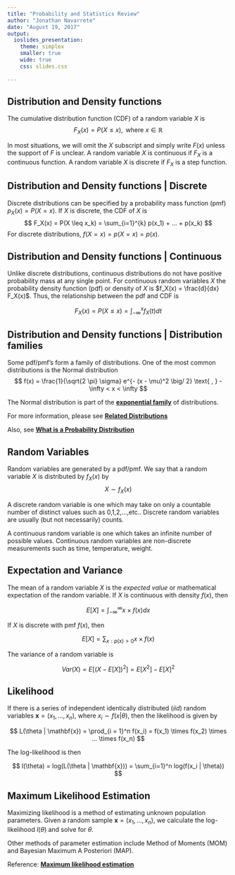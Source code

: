 ```yaml
---
title: "Probability and Statistics Review"
author: "Jonathan Navarrete"
date: "August 19, 2017"
output: 
  ioslides_presentation:
    theme: simplex
    smaller: true
    wide: true
    css: slides.css
    
---
```


<script type="text/x-mathjax-config">
MathJax.Hub.Config({
  CommonHTML: {
    scale: 95
  }
});
</script>
<script type="text/javascript" async
src="https://cdn.mathjax.org/mathjax/latest/MathJax.js?config=TeX-MML-AM_CHTML">
</script>



## Distribution and Density functions { .selectable }

The cumulative distribution function (CDF) of a random variable $X$ is 
$$
F_X(x) = P(X \leq x), \text{ where } x \in \mathbb{R}
$$

In most situations, we will omit the $X$ subscript and simply write $F(x)$ unless the support of $F$ is unclear. A random variable $X$ is continuous if $F_X$ is a continuous function. A random variable $X$ is discrete if $F_X$ is a step function. 



## Distribution and Density functions | Discrete { .selectable }

Discrete distributions can be specified by a probability mass function (pmf) $p_X(x) = P(X = x)$. If $X$ is discrete, the CDF of $X$ is
$$
F_X(x) = P(X \leq x_k) = \sum_{i=1}^{k} p(x_1) + ... + p(x_k)
$$
For discrete distributions, $f(X = x) = p(X = x) = p(x)$.


## Distribution and Density functions | Continuous { .selectable }

Unlike discrete distributions, continuous distributions do not have positive probability mass at any single point. For continuous random variables $X$ the probability density function (pdf) or density of $X$ is $f_X(x) = \frac{d}{dx} F_X(x)$. Thus, the relationship between the pdf and CDF is

$$
F_X(x) = P(X \leq x ) = \int_{- \infty}^x f_X(t) dt
$$


## Distribution and Density functions | Distribution families { .selectable }

Some pdf/pmf's form a family of distributions. One of the most common distributions is the Normal distribution
$$
f(x) = \frac{1}{\sqrt{2 \pi}  \sigma} e^{- (x - \mu)^2 \big/ 2} \text{ , } -\infty < x < \infty 
$$

The Normal distribution is part of the [**exponential family**](http://www.cs.columbia.edu/~jebara/4771/tutorials/lecture12.pdf) of distributions.


For more information, please see [**Related Distributions**](http://www.itl.nist.gov/div898/handbook/eda/section3/eda362.htm)

Also, see [**What is a Probability Distribution**](http://www.itl.nist.gov/div898/handbook/eda/section3/eda361.htm)






## Random Variables { .selectable }

Random variables are generated by a pdf/pmf. We say that a random variable $X$ is distributed by $f_X(x)$ by 
$$
X \sim f_X(x)
$$


A discrete random variable is one which may take on only a countable number of distinct values such as 0,1,2,...,etc.. Discrete random variables are usually (but not necessarily) counts. 

A continuous random variable is one which takes an infinite number of possible values. Continuous random variables are non-discrete measurements such as time, temperature, weight. 



## Expectation and Variance { .selectable }


The mean of a random variable $X$ is the *expected value* or mathematical expectation of the random variable. If $X$ is continuous with density $f(x)$, then

$$
E[X] = \int_{- \infty}^{\infty} x \times f(x) dx
$$

If $X$ is discrete with pmf $f(x)$, then

$$
E[X] = \sum_{x: p(x) > 0} x \times f(x)
$$

The variance of a random variable is 

$$
Var(X) = E[(X - E[X])^2] = E[X^2] - E[X]^2 
$$



## Likelihood  { .selectable }

If there is a series of independent identically distributed (*iid*) random variables $\mathbf{x} = (x_1, ..., x_n)$, where $x_i \sim f(x | \theta)$, then the likelihood is given by

$$
L(\theta | \mathbf{x}) = \prod_{i = 1}^n f(x_i) = f(x_1) \times f(x_2) \times ... \times f(x_n)
$$

The log-likelihood is then 

$$
l(\theta) = log(L(\theta | \mathbf{x})) = \sum_{i=1}^n log(f(x_i | \theta))
$$



## Maximum Likelihood Estimation  { .selectable }

Maximizing likelihood is a method of estimating unknown population parameters. Given a random sample $\mathbf{x} = (x_1, ..., x_n)$, we calculate the log-likelihood $l(\theta)$ and solve for $\theta$.

Other methods of parameter estimation include Method of Moments (MOM) and Bayesian Maximum A Posteriori (MAP).


Reference: [**Maximum likelihood estimation**](http://www.itl.nist.gov/div898/handbook/apr/section4/apr412.htm)




